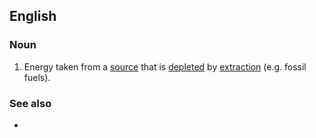 ==English==

===Noun===
{{en-noun|~}}

# Energy taken from a [[source]] that is [[deplete]]d by [[extraction]] (e.g. fossil fuels).

===See also===
* {{l|en|renewable energy}}